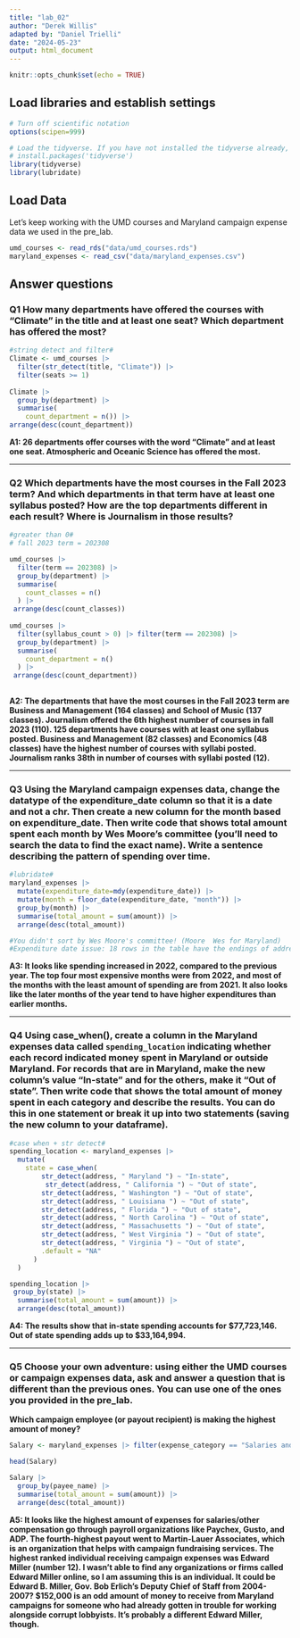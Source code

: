 ```yaml
---
title: "lab_02"
author: "Derek Willis"
adapted by: "Daniel Trielli"
date: "2024-05-23"
output: html_document
---
```


```r
knitr::opts_chunk$set(echo = TRUE)
```

## Load libraries and establish settings

```r
# Turn off scientific notation
options(scipen=999)

# Load the tidyverse. If you have not installed the tidyverse already, remove the # from the next line and run it first.  
# install.packages('tidyverse')
library(tidyverse)
library(lubridate)
```

## Load Data

Let's keep working with the UMD courses and Maryland campaign expense data we used in the pre_lab.

```r
umd_courses <- read_rds("data/umd_courses.rds")
maryland_expenses <- read_csv("data/maryland_expenses.csv")
```

## Answer questions

### **Q1** How many departments have offered the courses with "Climate" in the title and at least one seat? Which department has offered the most?

```r
#string detect and filter#
Climate <- umd_courses |>
  filter(str_detect(title, "Climate")) |>
  filter(seats >= 1)
    
Climate |> 
  group_by(department) |> 
  summarise(
    count_department = n()) |>
arrange(desc(count_department))

```

**A1: 26 departments offer courses with the word "Climate" and at least one seat. Atmospheric and Oceanic Science has offered the most.**

------------------------------------------------------------------------

### **Q2** Which departments have the most courses in the Fall 2023 term? And which departments in that term have at least one syllabus posted? How are the top departments different in each result? Where is Journalism in those results?

```r
#greater than 0#
# fall 2023 term = 202308

umd_courses |>
  filter(term == 202308) |>
  group_by(department) |>
  summarise(
    count_classes = n()
  ) |>
 arrange(desc(count_classes))
  
umd_courses |>
  filter(syllabus_count > 0) |> filter(term == 202308) |>
  group_by(department) |>
  summarise(
    count_department = n()
  ) |>
 arrange(desc(count_department))
  

```

**A2: The departments that have the most courses in the Fall 2023 term are Business and Management (164 classes) and School of Music (137 classes). Journalism offered the 6th highest number of courses in fall 2023 (110). 125 departments have courses with at least one syllabus posted. Business and Management (82 classes) and Economics (48 classes) have the highest number of courses with syllabi posted. Journalism ranks 38th in number of courses with syllabi posted (12).**

------------------------------------------------------------------------

### **Q3** Using the Maryland campaign expenses data, change the datatype of the expenditure_date column so that it is a date and not a chr. Then create a new column for the month based on expenditure_date. Then write code that shows total amount spent each month by Wes Moore's committee (you'll need to search the data to find the exact name). Write a sentence describing the pattern of spending over time.

```r
#lubridate#
maryland_expenses |>
  mutate(expenditure_date=mdy(expenditure_date)) |>
  mutate(month = floor_date(expenditure_date, "month")) |>
  group_by(month) |>
  summarise(total_amount = sum(amount)) |>
  arrange(desc(total_amount))

#You didn't sort by Wes Moore's committee! (Moore  Wes for Maryland)
#Expenditure date issue: 18 rows in the table have the endings of addresses instead of dates (corrupted) -> will fail to parse these rows
```

**A3: It looks like spending increased in 2022, compared to the previous year. The top four most expensive months were from 2022, and most of the months with the least amount of spending are from 2021. It also looks like the later months of the year tend to have higher expenditures than earlier months.**

------------------------------------------------------------------------

### **Q4** Using case_when(), create a column in the Maryland expenses data called `spending_location` indicating whether each record indicated money spent in Maryland or outside Maryland. For records that are in Maryland, make the new column's value "In-state" and for the others, make it "Out of state". Then write code that shows the total amount of money spent in each category and describe the results. You can do this in one statement or break it up into two statements (saving the new column to your dataframe).

```r
#case when + str detect#
spending_location <- maryland_expenses |>
  mutate(
    state = case_when(
        str_detect(address, " Maryland ") ~ "In-state",
         str_detect(address, " California ") ~ "Out of state",
        str_detect(address, " Washington ") ~ "Out of state",
        str_detect(address, " Louisiana ") ~ "Out of state",
        str_detect(address, " Florida ") ~ "Out of state",
        str_detect(address, " North Carolina ") ~ "Out of state",
        str_detect(address, " Massachusetts ") ~ "Out of state",
        str_detect(address, " West Virginia ") ~ "Out of state",
        str_detect(address, " Virginia ") ~ "Out of state",
        .default = "NA"
      )
  )

spending_location |>
 group_by(state) |>
  summarise(total_amount = sum(amount)) |>
  arrange(desc(total_amount))
```

**A4: The results show that in-state spending accounts for** **\$77,723,146. Out of state spending adds up to \$33,164,994.**

------------------------------------------------------------------------

### **Q5** Choose your own adventure: using either the UMD courses or campaign expenses data, ask and answer a question that is different than the previous ones. You can use one of the ones you provided in the pre_lab.

**Which campaign employee (or payout recipient) is making the highest amount of money?**

```r
Salary <- maryland_expenses |> filter(expense_category == "Salaries and Other compensation")

head(Salary)

Salary |>
  group_by(payee_name) |>
  summarise(total_amount = sum(amount)) |>
  arrange(desc(total_amount))
```

**A5: It looks like the highest amount of expenses for salaries/other compensation go through payroll organizations like Paychex, Gusto, and ADP. The fourth-highest payout went to Martin-Lauer Associates, which is an organization that helps with campaign fundraising services. The highest ranked individual receiving campaign expenses was Edward Miller (number 12). I wasn't able to find any organizations or firms called Edward Miller online, so I am assuming this is an individual. It could be Edward B. Miller, Gov. Bob Erlich's Deputy Chief of Staff from 2004-2007? \$152,000 is an odd amount of money to receive from Maryland campaigns for someone who had already gotten in trouble for working alongside corrupt lobbyists. It's probably a different Edward Miller, though.**

